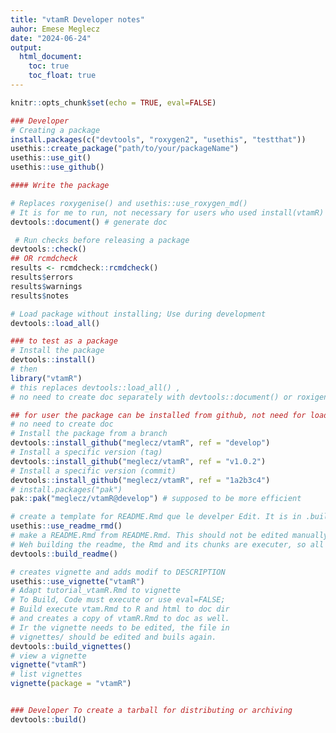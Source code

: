 ```yaml
---
title: "vtamR Developer notes"
auhor: Emese Meglecz
date: "2024-06-24"
output:
  html_document:
    toc: true
    toc_float: true
---
```



```r
knitr::opts_chunk$set(echo = TRUE, eval=FALSE)
```


```r
### Developer
# Creating a package
install.packages(c("devtools", "roxygen2", "usethis", "testthat"))
usethis::create_package("path/to/your/packageName")
usethis::use_git()
usethis::use_github()

#### Write the package

# Replaces roxygenise() and usethis::use_roxygen_md()
# It is for me to run, not necessary for users who used install(vtamR)
devtools::document() # generate doc

 # Run checks before releasing a package
devtools::check()     
## OR rcmdcheck 
results <- rcmdcheck::rcmdcheck()
results$errors
results$warnings
results$notes

# Load package without installing; Use during development
devtools::load_all()   

### to test as a package 
# Install the package
devtools::install()   
# then 
library("vtamR") 
# this replaces devtools::load_all() , 
# no need to create doc separately with devtools::document() or roxigenize

## for user the package can be installed from github, not need for load_all()
# no need to create doc
# Install the package from a branch
devtools::install_github("meglecz/vtamR", ref = "develop")
# Install a specific version (tag) 
devtools::install_github("meglecz/vtamR", ref = "v1.0.2") 
# Install a specific version (commit) 
devtools::install_github("meglecz/vtamR", ref = "1a2b3c4") 
# install.packages("pak")
pak::pak("meglecz/vtamR@develop") # supposed to be more efficient

# create a template for README.Rmd que le develper Edit. It is in .builtignore
usethis::use_readme_rmd()
# make a README.Rmd from README.Rmd. This should not be edited manually
# Weh building the readme, the Rmd and its chunks are executer, so all eaxme codes should work. If not, mahe eval=FALSE
devtools::build_readme()

# creates vignette and adds modif to DESCRIPTION
usethis::use_vignette("vtamR")
# Adapt tutorial_vtamR.Rmd to vignette
# To Build, Code must execute or use eval=FALSE; 
# Build execute vtam.Rmd to R and html to doc dir
# and creates a copy of vtamR.Rmd to doc as well.
# Ir the vignette needs to be edited, the file in 
# vignettes/ should be edited and buils again.
devtools::build_vignettes()
# view a vignette
vignette("vtamR") 
# list vignettes
vignette(package = "vtamR")


### Developer To create a tarball for distributing or archiving
devtools::build()


```




